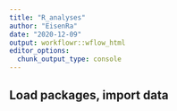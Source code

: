 ---
title: "R_analyses"
author: "EisenRa"
date: "2020-12-09"
output: workflowr::wflow_html
editor_options:
  chunk_output_type: console
---

## Load packages, import data

```{r}




```

